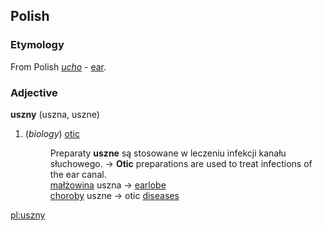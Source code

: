 ==Polish==

===Etymology===
From Polish ''[[ucho]]'' - [[ear]].

===Adjective===
'''uszny''' (uszna, uszne)
#(''biology'') [[otic]]
#:Preparaty '''uszne''' są stosowane w leczeniu infekcji kanału słuchowego. → '''Otic''' preparations are used to treat infections of the ear canal.
#:[[małżowina]] uszna → [[earlobe]]
#:[[choroba|choroby]] uszne → otic [[disease]]s

[[pl:uszny]]